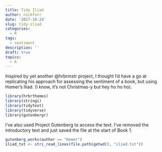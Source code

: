 ```yaml
---
title: Tidy Iliad
author: nickforr
date: '2017-10-24'
slug: tidy-iliad
categories: 
  - R
tags: 
  - sentiment
description: ''
draft: true
topics:
  - R
---
```


Inspired by yet another @hrbrmstr project, I thought I'd have a go at replicating his approach for assessing the sentiment of a book, but using Homer's Iliad. (I know, it's not Christmas-y but hey ho ho ho).

```r
library(hrbrthemes)
library(stringi)
library(tidytext)
library(tidyverse)
library(gutenbergr)
```

I've also used Project Gutenberg to access the text. I've removed the introductory text and just saved the file at the start of Book 1.

```r
gutenberg_works(author == "Homer")
iliad_txt <- stri_read_lines(file.path(getwd(), "iliad.txt"))
```






